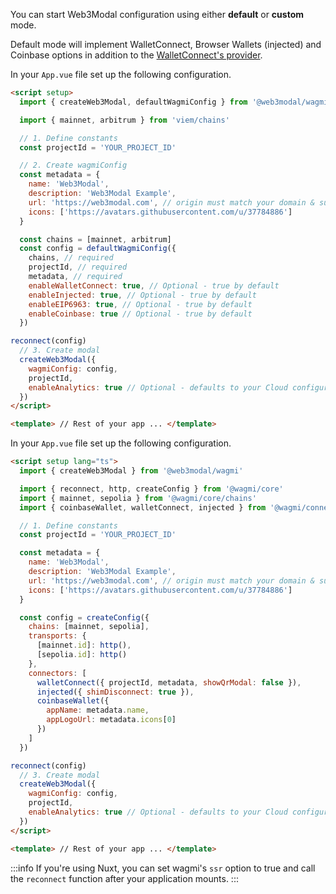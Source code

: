 
You can start Web3Modal configuration using either **default** or **custom** mode.

Default mode will implement WalletConnect, Browser Wallets (injected) and Coinbase options in addition to the [WalletConnect's provider](../../../../cloud/blockchain-api.md).

<Tabs>
<TabItem value="default" label="Default">

In your `App.vue` file set up the following configuration.

```html
<script setup>
  import { createWeb3Modal, defaultWagmiConfig } from '@web3modal/wagmi'

  import { mainnet, arbitrum } from 'viem/chains'

  // 1. Define constants
  const projectId = 'YOUR_PROJECT_ID'

  // 2. Create wagmiConfig
  const metadata = {
    name: 'Web3Modal',
    description: 'Web3Modal Example',
    url: 'https://web3modal.com', // origin must match your domain & subdomain
    icons: ['https://avatars.githubusercontent.com/u/37784886']
  }

  const chains = [mainnet, arbitrum]
  const config = defaultWagmiConfig({
    chains, // required
    projectId, // required
    metadata, // required
    enableWalletConnect: true, // Optional - true by default
    enableInjected: true, // Optional - true by default
    enableEIP6963: true, // Optional - true by default
    enableCoinbase: true // Optional - true by default
  })

reconnect(config)
  // 3. Create modal
  createWeb3Modal({
    wagmiConfig: config,
    projectId,
    enableAnalytics: true // Optional - defaults to your Cloud configuration
  })
</script>

<template> // Rest of your app ... </template>
```

</TabItem>
<TabItem value="custom" label="Custom">

In your `App.vue` file set up the following configuration.

```html
<script setup lang="ts">
  import { createWeb3Modal } from '@web3modal/wagmi'

  import { reconnect, http, createConfig } from '@wagmi/core'
  import { mainnet, sepolia } from '@wagmi/core/chains'
  import { coinbaseWallet, walletConnect, injected } from '@wagmi/connectors'

  // 1. Define constants
  const projectId = 'YOUR_PROJECT_ID'

  const metadata = {
    name: 'Web3Modal',
    description: 'Web3Modal Example',
    url: 'https://web3modal.com', // origin must match your domain & subdomain
    icons: ['https://avatars.githubusercontent.com/u/37784886']
  }

  const config = createConfig({
    chains: [mainnet, sepolia],
    transports: {
      [mainnet.id]: http(),
      [sepolia.id]: http()
    },
    connectors: [
      walletConnect({ projectId, metadata, showQrModal: false }),
      injected({ shimDisconnect: true }),
      coinbaseWallet({
        appName: metadata.name,
        appLogoUrl: metadata.icons[0]
      })
    ]
  })

reconnect(config)
  // 3. Create modal
  createWeb3Modal({
    wagmiConfig: config,
    projectId,
    enableAnalytics: true // Optional - defaults to your Cloud configuration
  })
</script>

<template> // Rest of your app ... </template>
```

</TabItem>
</Tabs>

:::info
If you're using Nuxt, you can set wagmi's `ssr` option to true and call the `reconnect` function after your application mounts.
:::
